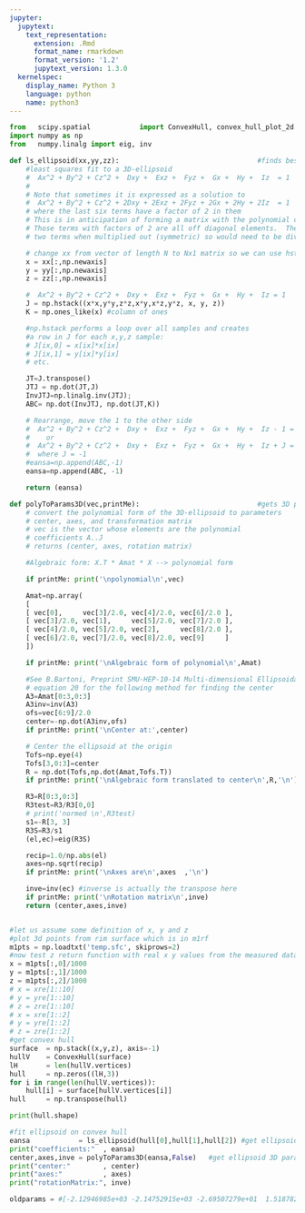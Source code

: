 ```yaml
---
jupyter:
  jupytext:
    text_representation:
      extension: .Rmd
      format_name: rmarkdown
      format_version: '1.2'
      jupytext_version: 1.3.0
  kernelspec:
    display_name: Python 3
    language: python
    name: python3
---
```


```python
from   scipy.spatial            import ConvexHull, convex_hull_plot_2d
import numpy as np
from   numpy.linalg import eig, inv

def ls_ellipsoid(xx,yy,zz):                                  #finds best fit ellipsoid. Found at http://www.juddzone.com/ALGORITHMS/least_squares_3D_ellipsoid.html
    #least squares fit to a 3D-ellipsoid
    #  Ax^2 + By^2 + Cz^2 +  Dxy +  Exz +  Fyz +  Gx +  Hy +  Iz  = 1
    #
    # Note that sometimes it is expressed as a solution to
    #  Ax^2 + By^2 + Cz^2 + 2Dxy + 2Exz + 2Fyz + 2Gx + 2Hy + 2Iz  = 1
    # where the last six terms have a factor of 2 in them
    # This is in anticipation of forming a matrix with the polynomial coefficients.
    # Those terms with factors of 2 are all off diagonal elements.  These contribute
    # two terms when multiplied out (symmetric) so would need to be divided by two

    # change xx from vector of length N to Nx1 matrix so we can use hstack
    x = xx[:,np.newaxis]
    y = yy[:,np.newaxis]
    z = zz[:,np.newaxis]

    #  Ax^2 + By^2 + Cz^2 +  Dxy +  Exz +  Fyz +  Gx +  Hy +  Iz = 1
    J = np.hstack((x*x,y*y,z*z,x*y,x*z,y*z, x, y, z))
    K = np.ones_like(x) #column of ones

    #np.hstack performs a loop over all samples and creates
    #a row in J for each x,y,z sample:
    # J[ix,0] = x[ix]*x[ix]
    # J[ix,1] = y[ix]*y[ix]
    # etc.

    JT=J.transpose()
    JTJ = np.dot(JT,J)
    InvJTJ=np.linalg.inv(JTJ);
    ABC= np.dot(InvJTJ, np.dot(JT,K))

    # Rearrange, move the 1 to the other side
    #  Ax^2 + By^2 + Cz^2 +  Dxy +  Exz +  Fyz +  Gx +  Hy +  Iz - 1 = 0
    #    or
    #  Ax^2 + By^2 + Cz^2 +  Dxy +  Exz +  Fyz +  Gx +  Hy +  Iz + J = 0
    #  where J = -1
    #eansa=np.append(ABC,-1)
    eansa=np.append(ABC, -1)

    return (eansa)

def polyToParams3D(vec,printMe):                             #gets 3D parameters of an ellipsoid. Found at http://www.juddzone.com/ALGORITHMS/least_squares_3D_ellipsoid.html
    # convert the polynomial form of the 3D-ellipsoid to parameters
    # center, axes, and transformation matrix
    # vec is the vector whose elements are the polynomial
    # coefficients A..J
    # returns (center, axes, rotation matrix)

    #Algebraic form: X.T * Amat * X --> polynomial form

    if printMe: print('\npolynomial\n',vec)

    Amat=np.array(
    [
    [ vec[0],     vec[3]/2.0, vec[4]/2.0, vec[6]/2.0 ],
    [ vec[3]/2.0, vec[1],     vec[5]/2.0, vec[7]/2.0 ],
    [ vec[4]/2.0, vec[5]/2.0, vec[2],     vec[8]/2.0 ],
    [ vec[6]/2.0, vec[7]/2.0, vec[8]/2.0, vec[9]     ]
    ])

    if printMe: print('\nAlgebraic form of polynomial\n',Amat)

    #See B.Bartoni, Preprint SMU-HEP-10-14 Multi-dimensional Ellipsoidal Fitting
    # equation 20 for the following method for finding the center
    A3=Amat[0:3,0:3]
    A3inv=inv(A3)
    ofs=vec[6:9]/2.0
    center=-np.dot(A3inv,ofs)
    if printMe: print('\nCenter at:',center)

    # Center the ellipsoid at the origin
    Tofs=np.eye(4)
    Tofs[3,0:3]=center
    R = np.dot(Tofs,np.dot(Amat,Tofs.T))
    if printMe: print('\nAlgebraic form translated to center\n',R,'\n')

    R3=R[0:3,0:3]
    R3test=R3/R3[0,0]
    # print('normed \n',R3test)
    s1=-R[3, 3]
    R3S=R3/s1
    (el,ec)=eig(R3S)

    recip=1.0/np.abs(el)
    axes=np.sqrt(recip)
    if printMe: print('\nAxes are\n',axes  ,'\n')

    inve=inv(ec) #inverse is actually the transpose here
    if printMe: print('\nRotation matrix\n',inve)
    return (center,axes,inve)



```

```python
#let us assume some definition of x, y and z
#plot 3d points from rim surface which is in m1rf
m1pts = np.loadtxt('temp.sfc', skiprows=2)
#now test z return function with real x y values from the measured data
x = m1pts[:,0]/1000
y = m1pts[:,1]/1000
z = m1pts[:,2]/1000
# x = xre[1::10]
# y = yre[1::10]
# z = zre[1::10]
# x = xre[1::2]
# y = yre[1::2]
# z = zre[1::2]
#get convex hull
surface  = np.stack((x,y,z), axis=-1)
hullV    = ConvexHull(surface)
lH       = len(hullV.vertices)
hull     = np.zeros((lH,3))
for i in range(len(hullV.vertices)):
    hull[i] = surface[hullV.vertices[i]]
hull     = np.transpose(hull)         

print(hull.shape)

#fit ellipsoid on convex hull
eansa            = ls_ellipsoid(hull[0],hull[1],hull[2]) #get ellipsoid polynomial coefficients
print("coefficients:"  , eansa)
center,axes,inve = polyToParams3D(eansa,False)   #get ellipsoid 3D parameters
print("center:"        , center)
print("axes:"          , axes)
print("rotationMatrix:", inve)
```

```python
oldparams = #[-2.12946985e+03 -2.14752915e+03 -2.69507279e+01  1.51878244e+00  4.79717339e+01 -2.30043513e+00 -1.12499455e+00 -5.86749641e-01 -1.43627457e+03  1.00000000e-06]

```
